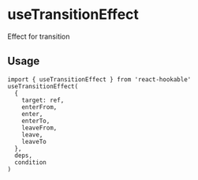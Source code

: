 # useTransitionEffect

Effect for transition

## Usage

```tsx
import { useTransitionEffect } from 'react-hookable'
useTransitionEffect(
  {
    target: ref,
    enterFrom,
    enter,
    enterTo,
    leaveFrom,
    leave,
    leaveTo
  },
  deps,
  condition
)
```
